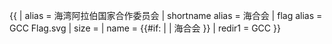 {{ {{{1<noinclude>|country showdata</noinclude>}}}
| alias = 海湾阿拉伯国家合作委员会
| shortname alias = 海合会
| flag alias = GCC Flag.svg
| size = {{{size|}}}
| name = {{#if: {{{name|}}} | {{{name|}}} | 海合会 }}
<noinclude>
| redir1 = GCC
</noinclude>
}}
